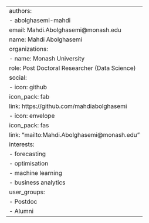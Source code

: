 ---
authors:
- abolghasemi-mahdi
email: Mahdi.Abolghasemi@monash.edu
name: Mahdi Abolghasemi
organizations:
- name: Monash University
role: Post Doctoral Researcher (Data Science)
social:
- icon: github
  icon_pack: fab
  link: https://github.com/mahdiabolghasemi
- icon: envelope
  icon_pack: fas
  link: "mailto:Mahdi.Abolghasemi@monash.edu"
interests:
- forecasting
- optimisation
- machine learning
- business analytics
user_groups:
- Postdoc
- Alumni
---